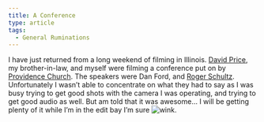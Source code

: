 ```yaml
---
title: A Conference
type: article
tags:
  - General Ruminations
---
```


I have just returned from a long weekend of filming in Illinois. [David Price](http://dpricejr.blogspot.com/), my brother-in-law, and myself were filming a conference put on by [Providence Church](http://www.providencefamilyoffaith.com). The speakers were Dan Ford, and [Roger Schultz](http://www.liberty.edu/academics/arts-sciences/history/index.cfm?PID=4956). Unfortunately I wasn’t able to concentrate on what they had to say as I was busy trying to get good shots with the camera I was operating, and trying to get good audio as well. But am told that it was awesome… I will be getting plenty of it while I’m in the edit bay I’m sure ![wink](wink.gif).
